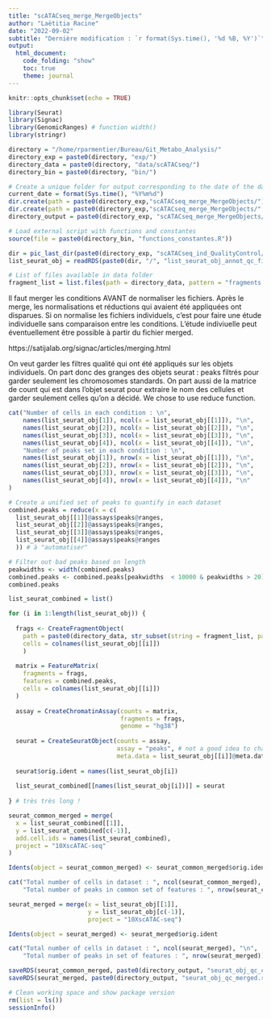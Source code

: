 ```yaml
---
title: "scATACseq_merge_MergeObjects"
author: "Laëtitia Racine"
date: "2022-09-02"
subtitle: "Dernière modification : `r format(Sys.time(), '%d %B, %Y')`"
output:
  html_document:
    code_folding: "show"
    toc: true
    theme: journal
---
```


```r
knitr::opts_chunk$set(echo = TRUE)
```

```r

library(Seurat)
library(Signac)
library(GenomicRanges) # function width()
library(stringr)

```

```r

directory = "/home/rparmentier/Bureau/Git_Metabo_Analysis/"
directory_exp = paste0(directory, "exp/")
directory_data = paste0(directory, "data/scATACseq/")
directory_bin = paste0(directory, "bin/")

# Create a unique folder for output corresponding to the date of the day
current_date = format(Sys.time(), "%Y%m%d")
dir.create(path = paste0(directory_exp,"scATACseq_merge_MergeObjects/"))
dir.create(path = paste0(directory_exp,"scATACseq_merge_MergeObjects/", current_date))
directory_output = paste0(directory_exp, "scATACseq_merge_MergeObjects/", current_date, "/")

# Load external script with functions and constantes 
source(file = paste0(directory_bin, "functions_constantes.R"))

```

```r

dir = pic_last_dir(paste0(directory_exp, "scATACseq_ind_QualityControl/"))
list_seurat_obj = readRDS(paste0(dir, "/", "list_seurat_obj_annot_qc_filtered.rds"))

# List of files available in data folder
fragment_list = list.files(path = directory_data, pattern = "fragments.tsv.gz$")

```


Il faut merger les conditions AVANT de normaliser les fichiers.
Après le merge, les normalisations et réductions qui avaient été appliquées ont disparues. 
Si on normalise les fichiers individuels, c'est pour faire une étude individuelle sans comparaison entre les conditions.
L'étude indiviuelle peut éventuellement être possible à partir du fichier merged.

https://satijalab.org/signac/articles/merging.html

On veut garder les filtres qualité qui ont été appliqués sur les objets individuels.
On part donc des granges des objets seurat : peaks filtrés pour garder seulement les chromosomes standards. 
On part aussi de la matrice de count qui est dans l'objet seurat pour extraire le nom des cellules et garder seulement celles qu'on a décidé. 
We chose to use reduce function. 

```r

cat("Number of cells in each condition : \n",
    names(list_seurat_obj[1]), ncol(x = list_seurat_obj[[1]]), "\n",
    names(list_seurat_obj[2]), ncol(x = list_seurat_obj[[2]]), "\n",
    names(list_seurat_obj[3]), ncol(x = list_seurat_obj[[3]]), "\n",
    names(list_seurat_obj[4]), ncol(x = list_seurat_obj[[4]]), "\n",
    "Number of peaks set in each condition : \n",
    names(list_seurat_obj[1]), nrow(x = list_seurat_obj[[1]]), "\n",
    names(list_seurat_obj[2]), nrow(x = list_seurat_obj[[2]]), "\n",
    names(list_seurat_obj[3]), nrow(x = list_seurat_obj[[3]]), "\n",
    names(list_seurat_obj[4]), nrow(x = list_seurat_obj[[4]]), "\n"
)

```

```r

# Create a unified set of peaks to quantify in each dataset
combined.peaks = reduce(x = c(
  list_seurat_obj[[1]]@assays$peaks@ranges,
  list_seurat_obj[[2]]@assays$peaks@ranges,
  list_seurat_obj[[3]]@assays$peaks@ranges,
  list_seurat_obj[[4]]@assays$peaks@ranges
  )) # à "automatiser"

# Filter out bad peaks based on length
peakwidths <- width(combined.peaks)
combined.peaks <- combined.peaks[peakwidths  < 10000 & peakwidths > 20]
combined.peaks

list_seurat_combined = list()

for (i in 1:length(list_seurat_obj)) {
  
  frags <- CreateFragmentObject(
    path = paste0(directory_data, str_subset(string = fragment_list, pattern = names(list_seurat_obj[i]))),
    cells = colnames(list_seurat_obj[[i]])
    )
  
  matrix = FeatureMatrix(
    fragments = frags,
    features = combined.peaks,
    cells = colnames(list_seurat_obj[[i]])
  )
  
  assay = CreateChromatinAssay(counts = matrix,
                               fragments = frags,
                               genome = "hg38")
  
  seurat = CreateSeuratObject(counts = assay,
                              assay = "peaks", # not a good idea to change the name, it complicates the use of functions
                              meta.data = list_seurat_obj[[i]]@meta.data)
  
  seurat$orig.ident = names(list_seurat_obj[i])
    
  list_seurat_combined[[names(list_seurat_obj[i])]] = seurat
  
} # très très long ! 

seurat_common_merged = merge(
  x = list_seurat_combined[[1]],
  y = list_seurat_combined[c(-1)],
  add.cell.ids = names(list_seurat_combined),
  project = "10XscATAC-seq"
)

Idents(object = seurat_common_merged) <- seurat_common_merged$orig.ident

cat("Total number of cells in dataset : ", ncol(seurat_common_merged), "\n",
    "Total number of peaks in common set of features : ", nrow(seurat_common_merged))

```

```r

seurat_merged = merge(x = list_seurat_obj[[1]], 
                      y = list_seurat_obj[c(-1)],
                      project = "10XscATAC-seq")

Idents(object = seurat_merged) <- seurat_merged$orig.ident

cat("Total number of cells in dataset : ", ncol(seurat_merged), "\n",
    "Total number of peaks in set of features : ", nrow(seurat_merged))

```

```r

saveRDS(seurat_common_merged, paste0(directory_output, "seurat_obj_qc_common_merged.rds"))
saveRDS(seurat_merged, paste0(directory_output, "seurat_obj_qc_merged.rds"))

```

```r

# Clean working space and show package version
rm(list = ls())
sessionInfo()

```


